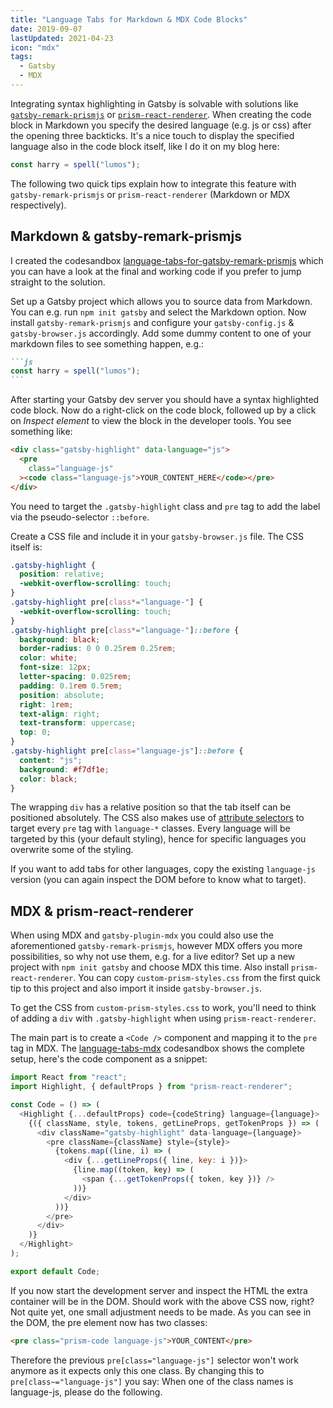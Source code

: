 ```yaml
---
title: "Language Tabs for Markdown & MDX Code Blocks"
date: 2019-09-07
lastUpdated: 2021-04-23
icon: "mdx"
tags:
  - Gatsby
  - MDX
---
```


Integrating syntax highlighting in Gatsby is solvable with solutions like [`gatsby-remark-prismjs`](https://www.gatsbyjs.com/plugins/gatsby-remark-prismjs/) or [`prism-react-renderer`](https://github.com/FormidableLabs/prism-react-renderer). When creating the code block in Markdown you specify the desired language (e.g. js or css) after the opening three backticks. It's a nice touch to display the specified language also in the code block itself, like I do it on my blog here:

```js
const harry = spell("lumos");
```

The following two quick tips explain how to integrate this feature with `gatsby-remark-prismjs` or `prism-react-renderer` (Markdown or MDX respectively).

## Markdown & gatsby-remark-prismjs

I created the codesandbox [language-tabs-for-gatsby-remark-prismjs](https://codesandbox.io/s/language-tabs-for-gatsby-remark-prismjs-lvcny) which you can have a look at the final and working code if you prefer to jump straight to the solution.

Set up a Gatsby project which allows you to source data from Markdown. You can e.g. run `npm init gatsby` and select the Markdown option. Now install `gatsby-remark-prismjs` and configure your `gatsby-config.js` & `gatsby-browser.js` accordingly. Add some dummy content to one of your markdown files to see something happen, e.g.:

````md
```js
const harry = spell("lumos");
```
````

After starting your Gatsby dev server you should have a syntax highlighted code block. Now do a right-click on the code block, followed up by a click on _Inspect element_ to view the block in the developer tools. You see something like:

```html
<div class="gatsby-highlight" data-language="js">
  <pre
    class="language-js"
  ><code class="language-js">YOUR_CONTENT_HERE</code></pre>
</div>
```

You need to target the `.gatsby-highlight` class and `pre` tag to add the label via the pseudo-selector `::before`.

Create a CSS file and include it in your `gatsby-browser.js` file. The CSS itself is:

```css title=custom-prism-styles.css withLineNumbers
.gatsby-highlight {
  position: relative;
  -webkit-overflow-scrolling: touch;
}
.gatsby-highlight pre[class*="language-"] {
  -webkit-overflow-scrolling: touch;
}
.gatsby-highlight pre[class*="language-"]::before {
  background: black;
  border-radius: 0 0 0.25rem 0.25rem;
  color: white;
  font-size: 12px;
  letter-spacing: 0.025rem;
  padding: 0.1rem 0.5rem;
  position: absolute;
  right: 1rem;
  text-align: right;
  text-transform: uppercase;
  top: 0;
}
.gatsby-highlight pre[class="language-js"]::before {
  content: "js";
  background: #f7df1e;
  color: black;
}
```

The wrapping `div` has a relative position so that the tab itself can be positioned absolutely. The CSS also makes use of [attribute selectors](https://developer.mozilla.org/en-US/docs/Web/CSS/Attribute_selectors) to target every `pre` tag with `language-*` classes. Every language will be targeted by this (your default styling), hence for specific languages you overwrite some of the styling.

If you want to add tabs for other languages, copy the existing `language-js` version (you can again inspect the DOM before to know what to target).

## MDX & prism-react-renderer

When using MDX and `gatsby-plugin-mdx` you could also use the aforementioned `gatsby-remark-prismjs`, however MDX offers you more possibilities, so why not use them, e.g. for a live editor?
Set up a new project with `npm init gatsby` and choose MDX this time. Also install `prism-react-renderer`. You can copy `custom-prism-styles.css` from the first quick tip to this project and also import it inside `gatsby-browser.js`.

To get the CSS from `custom-prism-styles.css` to work, you'll need to think of adding a `div` with `.gatsby-highlight` when using `prism-react-renderer`.

The main part is to create a `<Code />` component and mapping it to the `pre` tag in MDX. The [language-tabs-mdx](https://codesandbox.io/s/language-tabs-mdx-g03g6) codesandbox shows the complete setup, here's the code component as a snippet:

```js title=src/components/code.js
import React from "react";
import Highlight, { defaultProps } from "prism-react-renderer";

const Code = () => (
  <Highlight {...defaultProps} code={codeString} language={language}>
    {({ className, style, tokens, getLineProps, getTokenProps }) => (
      <div className="gatsby-highlight" data-language={language}>
        <pre className={className} style={style}>
          {tokens.map((line, i) => (
            <div {...getLineProps({ line, key: i })}>
              {line.map((token, key) => (
                <span {...getTokenProps({ token, key })} />
              ))}
            </div>
          ))}
        </pre>
      </div>
    )}
  </Highlight>
);

export default Code;
```

If you now start the development server and inspect the HTML the extra container will be in the DOM. Should work with the above CSS now, right? Not quite yet, one small adjustment needs to be made. As you can see in the DOM, the pre element now has two classes:

```html
<pre class="prism-code language-js">YOUR_CONTENT</pre>
```

Therefore the previous `pre[class="language-js"]` selector won't work anymore as it expects only this one class. By changing this to `pre[class~="language-js"]` you say: When one of the class names is language-js, please do the following.
